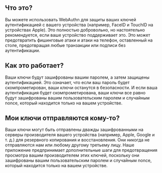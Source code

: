 ## Что это?

<div className="h-2"/>

Вы можете использовать WebAuthn для защиты ваших ключей аутентификацией с вашего устройства (например, FaceID и TouchID на устройствах Apple). Это полностью добровольно, но настоятельно рекомендуется, если ваше устройство поддерживает это. Это может предотвратить фишинговые атаки и атаки на телефон, оставленный на столе, предотвращая любые транзакции или подписи без аутентификации.

<div className="h-4"/>

## Как это работает?

<div className="h-2"/>

Ваши ключи будут зашифрованы вашим паролем, а затем защищены аутентификацией. Это означает, что если ваш пароль будет скомпрометирован, ваши ключи останутся в безопасности. И если ваша аутентификация будет скомпрометирована, ваши ключи все равно будут зашифрованы вашим пользовательским паролем и случайным nonce, который находится только на вашем устройстве.

<div className="h-4"/>

## Мои ключи отправляются кому-то?

<div className="h-2"/>

Ваши ключи могут быть отправлены дважды зашифрованными на серверы производителя вашего устройства (например, Apple, Google и т. д.) для резервного копирования и восстановления. Они никогда не отправляются нам или любому другому третьему лицу. Наше приложение предпринимает дополнительные шаги для предотвращения просмотра вашим производителем этих ключей, поскольку они зашифрованы вашим пользовательским паролем и случайным nonce, который находится только на вашем устройстве.

